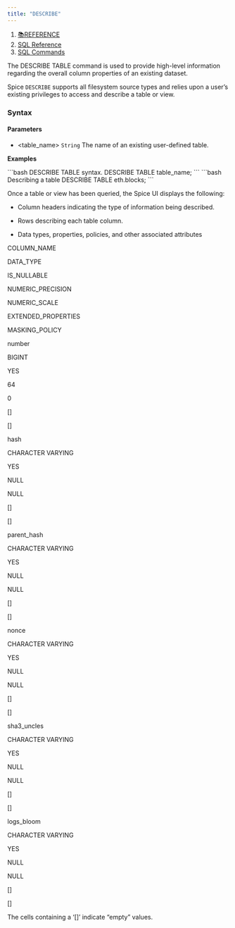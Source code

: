 ```yaml
---
title: "DESCRIBE"
---
```


1. [📚REFERENCE](/reference)
2. [SQL Reference](/reference/sql-reference)
3. [SQL Commands](/reference/sql-reference/sql-commands)

The DESCRIBE TABLE command is used to provide high-level information regarding the overall column properties of an existing dataset.

Spice `DESCRIBE` supports all filesystem source types and relies upon a user’s existing privileges to access and describe a table or view.

### Syntax

#### Parameters

* \<table\_name> `String` The name of an existing user-defined table.

**Examples**

<CodeGroup>
  ```bash DESCRIBE TABLE syntax.
  DESCRIBE TABLE table_name;
  ```
</CodeGroup>

<CodeGroup>
  ```bash Describing a table
  DESCRIBE TABLE eth.blocks;
  ```
</CodeGroup>

Once a table or view has been queried, the Spice UI displays the following:

* Column headers indicating the type of information being described.

* Rows describing each table column.

* Data types, properties, policies, and other associated attributes

COLUMN\_NAME

DATA\_TYPE

IS\_NULLABLE

NUMERIC\_PRECISION

NUMERIC\_SCALE

EXTENDED\_PROPERTIES

MASKING\_POLICY

number

BIGINT

YES

64

0

\[]

\[]

hash

CHARACTER VARYING

YES

NULL

NULL

\[]

\[]

parent\_hash

CHARACTER VARYING

YES

NULL

NULL

\[]

\[]

nonce

CHARACTER VARYING

YES

NULL

NULL

\[]

\[]

sha3\_uncles

CHARACTER VARYING

YES

NULL

NULL

\[]

\[]

logs\_bloom

CHARACTER VARYING

YES

NULL

NULL

\[]

\[]

The cells containing a ‘\[]’ indicate “empty” values.

####
